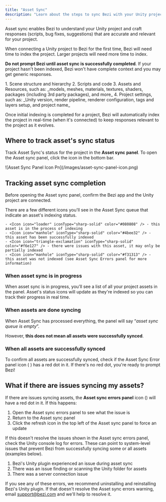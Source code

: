 ```yaml
---
title: "Asset Sync"
description: "Learn about the steps to sync Bezi with your Unity project to get customized AI assistance"
---
```


Asset sync enables Bezi to understand your Unity project and craft responses (scripts, bug fixes, suggestions) that are accurate and relevant for your project.

When connecting a Unity project to Bezi for the first time, Bezi will need time to index the project. Larger projects will need more time to index.

**Do not prompt Bezi until asset sync is successfully completed**. If your project hasn't been indexed, Bezi won't have complete context and you may get generic responses.

<Accordion title="What parts of a project can Bezi index? ">
  1. Scene structure and hierarchy
  2. Scripts and code
  3. Assets and Resources, such as: _models, meshes, materials, textures, shaders, packages (including 3rd party packages), and more_
  4. Project settings, such as: _Unity version, render pipeline, renderer configuration, tags and layers setup, and project name_
</Accordion>

Once initial indexing is completed for a project, Bezi will automatically index the project in real-time (when it's connected) to keep responses relevant to the project as it evolves.

## Where to track asset's sync status

Track Asset Sync's status for the project in the **Asset sync panel**. To open the Asset sync panel, click the <Icon icon="pancakes" iconType="sharp-solid" color="#020202" /> icon in the bottom bar.

<Frame>
  ![Asset Sync Panel Icon Pn](/images/asset-sync-panel-icon.png)
</Frame>

## Tracking asset sync completion

Before opening the Asset sync panel, confirm the Bezi app and the Unity project are connected.

<AccordionGroup>
  <Accordion title="Asset sync panel icons">
    There are a few different icons you'll see in the Asset Sync queue that indicate an asset's indexing status.

    - <Icon icon="loader" iconType="sharp-solid" color="#080808" /> - this asset is in the process of indexing
    - <Icon icon="manhole" iconType="sharp-solid" color="#4bee32" /> - this asset has been successfully indexed
    - <Icon icon="triangle-exclamation" iconType="sharp-solid" color="#f6e127" /> - there were issues with this asset, it may only be partially indexed
    - <Icon icon="manhole" iconType="sharp-solid" color="#f31313" /> - this asset was not indexed (see Asset Sync Errors panel for more information)
  </Accordion>
</AccordionGroup>

### When asset sync is in progress

When asset sync is in progress, you’ll see a list of all your project assets in the panel. Asset's status icons will update as they're indexed so you can track their progress in real time.

### When assets are done syncing 

When Asset Sync has processed everything, the panel will say “_asset sync queue is empty_”.

However, **this does not mean all assets were successfully synced**.

### When all assets are successfully synced 

To confirm all assets are successfully synced, check if the Asset Sync Error panel icon ( <Icon icon="bug" iconType="sharp-solid" color="#050404" /> ) has a red dot in it. If there's no red dot, you're ready to prompt Bezi\!

## What if there are issues syncing my assets? 

If there are issues syncing assets, the **Asset sync errors panel** icon (<Icon icon="bug" iconType="sharp-solid" color="#030303" />) will have a red dot in it. If this happens:

1. Open the Asset sync errors panel to see what the issue is
2. Return to the Asset sync panel
3. Click the refresh icon in the top left of the Asset sync panel to force an update

If this doesn't resolve the issues shown in the Asset sync errors panel, check the Unity console log for errors. These can point to system-level issues that prevent Bezi from successfully syncing some or all assets (examples below).

1. Bezi's Unity plugin experienced an issue during asset sync
2. There was an issue finding or scanning the Unity folder for assets
3. There was a server connection issue

If you see any of these errors, we recommend uninstalling and reinstalling Bezi's Unity plugin. If that doesn't resolve the Asset sync errors warning, email [support@bezi.com](mailto:support@bezi.com) and we'll help to resolve it.